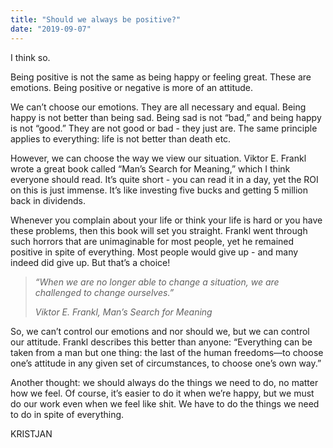 ```yaml
---
title: "Should we always be positive?"
date: "2019-09-07"
---
```


I think so.

Being positive is not the same as being happy or feeling great. These are emotions. Being positive or negative is more of an attitude.

We can’t choose our emotions. They are all necessary and equal. Being happy is not better than being sad. Being sad is not “bad,” and being happy is not “good.” They are not good or bad - they just are. The same principle applies to everything: life is not better than death etc.

However, we can choose the way we view our situation. Viktor E. Frankl wrote a great book called “Man’s Search for Meaning,” which I think everyone should read. It’s quite short - you can read it in a day, yet the ROI on this is just immense. It’s like investing five bucks and getting 5 million back in dividends.

Whenever you complain about your life or think your life is hard or you have these problems, then this book will set you straight. Frankl went through such horrors that are unimaginable for most people, yet he remained positive in spite of everything. Most people would give up - and many indeed did give up. But that’s a choice!

> _“When we are no longer able to change a situation, we are challenged to change ourselves.”_
> 
> _Viktor E. Frankl, Man’s Search for Meaning_

So, we can’t control our emotions and nor should we, but we can control our attitude. Frankl describes this better than anyone: “Everything can be taken from a man but one thing: the last of the human freedoms—to choose one’s attitude in any given set of circumstances, to choose one’s own way.”

Another thought: we should always do the things we need to do, no matter how we feel. Of course, it’s easier to do it when we’re happy, but we must do our work even when we feel like shit. We have to do the things we need to do in spite of everything.

KRISTJAN
